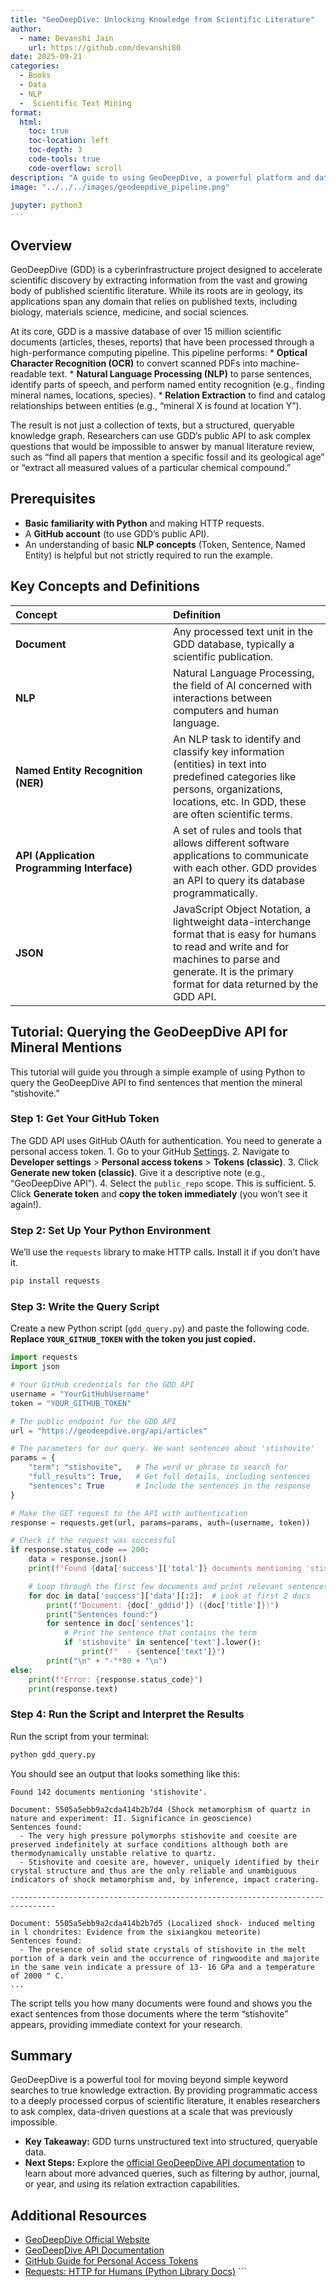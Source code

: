 ```yaml
---
title: "GeoDeepDive: Unlocking Knowledge from Scientific Literature"
author:
  - name: Devanshi Jain
    url: https://github.com/devanshi80
date: 2025-09-21
categories: 
  - Books 
  - Data
  - NLP
  -  Scientific Text Mining 
format:
  html:
    toc: true
    toc-location: left
    toc-depth: 3
    code-tools: true
    code-overflow: scroll
description: "A guide to using GeoDeepDive, a powerful platform and database for large-scale text and data mining of scientific documents."
image: "../../../images/geodeepdive_pipeline.png"

jupyter: python3
---
```


## Overview

GeoDeepDive (GDD) is a cyberinfrastructure project designed to accelerate scientific discovery by extracting information from the vast and growing body of published scientific literature. While its roots are in geology, its applications span any domain that relies on published texts, including biology, materials science, medicine, and social sciences.

At its core, GDD is a massive database of over 15 million scientific documents (articles, theses, reports) that have been processed through a high-performance computing pipeline. This pipeline performs:
*   **Optical Character Recognition (OCR)** to convert scanned PDFs into machine-readable text.
*   **Natural Language Processing (NLP)** to parse sentences, identify parts of speech, and perform named entity recognition (e.g., finding mineral names, locations, species).
*   **Relation Extraction** to find and catalog relationships between entities (e.g., "mineral X is found at location Y").

The result is not just a collection of texts, but a structured, queryable knowledge graph. Researchers can use GDD's public API to ask complex questions that would be impossible to answer by manual literature review, such as "find all papers that mention a specific fossil and its geological age" or "extract all measured values of a particular chemical compound."

## Prerequisites

*   **Basic familiarity with Python** and making HTTP requests.
*   A **GitHub account** (to use GDD's public API).
*   An understanding of basic **NLP concepts** (Token, Sentence, Named Entity) is helpful but not strictly required to run the example.

## Key Concepts and Definitions

| Concept | Definition |
| :--- | :--- |
| **Document** | Any processed text unit in the GDD database, typically a scientific publication. |
| **NLP** | Natural Language Processing, the field of AI concerned with interactions between computers and human language. |
| **Named Entity Recognition (NER)** | An NLP task to identify and classify key information (entities) in text into predefined categories like persons, organizations, locations, etc. In GDD, these are often scientific terms. |
| **API (Application Programming Interface)** | A set of rules and tools that allows different software applications to communicate with each other. GDD provides an API to query its database programmatically. |
| **JSON** | JavaScript Object Notation, a lightweight data-interchange format that is easy for humans to read and write and for machines to parse and generate. It is the primary format for data returned by the GDD API. |

## Tutorial: Querying the GeoDeepDive API for Mineral Mentions

This tutorial will guide you through a simple example of using Python to query the GeoDeepDive API to find sentences that mention the mineral "stishovite."

### Step 1: Get Your GitHub Token
The GDD API uses GitHub OAuth for authentication. You need to generate a personal access token.
1.  Go to your GitHub [Settings](https://github.com/settings/profile).
2.  Navigate to **Developer settings** > **Personal access tokens** > **Tokens (classic)**.
3.  Click **Generate new token (classic)**. Give it a descriptive note (e.g., "GeoDeepDive API").
4.  Select the `public_repo` scope. This is sufficient.
5.  Click **Generate token** and **copy the token immediately** (you won't see it again!).

### Step 2: Set Up Your Python Environment
We'll use the `requests` library to make HTTP calls. Install it if you don't have it.
```bash
pip install requests
```

### Step 3: Write the Query Script
Create a new Python script (`gdd_query.py`) and paste the following code. **Replace `YOUR_GITHUB_TOKEN` with the token you just copied.**

```python
import requests
import json

# Your GitHub credentials for the GDD API
username = "YourGitHubUsername" 
token = "YOUR_GITHUB_TOKEN"     

# The public endpoint for the GDD API
url = "https://geodeepdive.org/api/articles"

# The parameters for our query. We want sentences about 'stishovite'
params = {
    "term": "stishovite",   # The word or phrase to search for
    "full_results": True,   # Get full details, including sentences
    "sentences": True       # Include the sentences in the response
}

# Make the GET request to the API with authentication
response = requests.get(url, params=params, auth=(username, token))

# Check if the request was successful
if response.status_code == 200:
    data = response.json()
    print(f"Found {data['success']['total']} documents mentioning 'stishovite'.\n")

    # Loop through the first few documents and print relevant sentences
    for doc in data['success']['data'][:2]:  # Look at first 2 docs
        print(f"Document: {doc['_gddid']} ({doc['title']})")
        print("Sentences found:")
        for sentence in doc['sentences']:
            # Print the sentence that contains the term
            if 'stishovite' in sentence['text'].lower():
                print(f"  - {sentence['text']}")
        print("\n" + "-"*80 + "\n")
else:
    print(f"Error: {response.status_code}")
    print(response.text)
```

### Step 4: Run the Script and Interpret the Results
Run the script from your terminal:
```bash
python gdd_query.py
```

You should see an output that looks something like this:
```
Found 142 documents mentioning 'stishovite'.

Document: 5505a5ebb9a2cda414b2b7d4 (Shock metamorphism of quartz in nature and experiment: II. Significance in geoscience)
Sentences found:
  - The very high pressure polymorphs stishovite and coesite are preserved indefinitely at surface conditions although both are thermodynamically unstable relative to quartz.
  - Stishovite and coesite are, however, uniquely identified by their crystal structure and thus are the only reliable and unambiguous indicators of shock metamorphism and, by inference, impact cratering.

--------------------------------------------------------------------------------

Document: 5505a5ebb9a2cda414b2b7d5 (Localized shock- induced melting in l chondrites: Evidence from the sixiangkou meteorite)
Sentences found:
  - The presence of solid state crystals of stishovite in the melt portion of a dark vein and the occurrence of ringwoodite and majorite in the same vein indicate a pressure of 13- 16 GPa and a temperature of 2000 " C.
...
```
The script tells you how many documents were found and shows you the exact sentences from those documents where the term "stishovite" appears, providing immediate context for your research.

## Summary

GeoDeepDive is a powerful tool for moving beyond simple keyword searches to true knowledge extraction. By providing programmatic access to a deeply processed corpus of scientific literature, it enables researchers to ask complex, data-driven questions at a scale that was previously impossible.

*   **Key Takeaway:** GDD turns unstructured text into structured, queryable data.
*   **Next Steps:** Explore the [official GeoDeepDive API documentation](https://geodeepdive.org/api_help) to learn about more advanced queries, such as filtering by author, journal, or year, and using its relation extraction capabilities.

## Additional Resources

*   [GeoDeepDive Official Website](https://geodeepdive.org/)
*   [GeoDeepDive API Documentation](https://geodeepdive.org/api_help)
*   [GitHub Guide for Personal Access Tokens](https://docs.github.com/en/authentication/keeping-your-account-and-data-secure/managing-your-personal-access-tokens)
*   [Requests: HTTP for Humans (Python Library Docs)](https://requests.readthedocs.io/)
```

